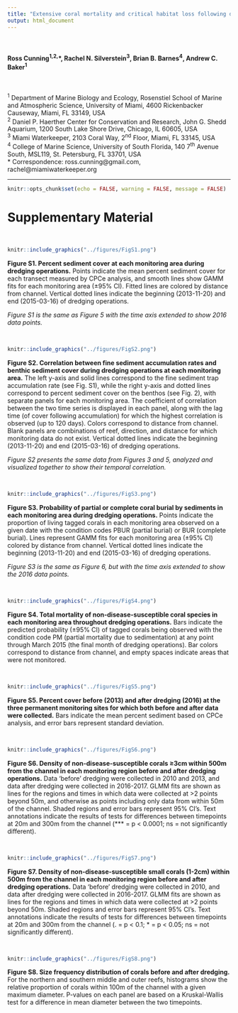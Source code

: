 ```yaml
---
title: "Extensive coral mortality and critical habitat loss following dredging associated with remotely-sensed sediment plumes"
output: html_document
---
```


\  
  
#### Ross Cunning^1,2,^*, Rachel N. Silverstein^3^, Brian B. Barnes^4^, Andrew C. Baker^1^

\  

^1^ Department of Marine Biology and Ecology, Rosenstiel School of Marine and Atmospheric Science, University of Miami, 4600 Rickenbacker Causeway, Miami, FL 33149, USA  
^2^ Daniel P. Haerther Center for Conservation and Research, John G. Shedd Aquarium, 1200 South Lake Shore Drive, Chicago, IL 60605, USA  
^3^ Miami Waterkeeper, 2103 Coral Way, 2^nd^ Floor, Miami, FL 33145, USA  
^4^ College of Marine Science, University of South Florida, 140 7^th^ Avenue South, MSL119, St. Petersburg, FL 33701, USA  
* Correspondence: ross.cunning@gmail.com, rachel@miamiwaterkeeper.org


******

```r
knitr::opts_chunk$set(echo = FALSE, warning = FALSE, message = FALSE)
```


# Supplementary Material

\  

```r
knitr::include_graphics("../figures/FigS1.png")
```

**Figure S1. Percent sediment cover at each monitoring area during dredging operations.** Points indicate the mean percent sediment cover for each transect measured by CPCe analysis, and smooth lines show GAMM fits for each monitoring area (±95% CI). Fitted lines are colored by distance from channel. Vertical dotted lines indicate the beginning (2013-11-20) and end (2015-03-16) of dredging operations.

*Figure S1 is the same as Figure 5 with the time axis extended to show 2016 data points.*

\  


```r
knitr::include_graphics("../figures/FigS2.png")
```

**Figure S2. Correlation between fine sediment accumulation rates and benthic sediment cover during dredging operations at each monitoring area.** The left y-axis and solid lines correspond to the fine sediment trap accumulation rate (see Fig. S1), while the right y-axis and dotted lines correspond to percent sediment cover on the benthos (see Fig. 2), with separate panels for each monitoring area. The coefficient of correlation between the two time series is displayed in each panel, along with the lag time (of cover following accumulation) for which the highest correlation is observed (up to 120 days). Colors correspond to distance from channel. Blank panels are combinations of reef, direction, and distance for which monitoring data do not exist. Vertical dotted lines indicate the beginning (2013-11-20) and end (2015-03-16) of dredging operations.

*Figure S2 presents the same data from Figures 3 and 5, analyzed and visualized together to show their temporal correlation.*

\  


```r
knitr::include_graphics("../figures/FigS3.png")
```

**Figure S3. Probability of partial or complete coral burial by sediments in each monitoring area during dredging operations.** Points indicate the proportion of living tagged corals in each monitoring area observed on a given date with the condition codes PBUR (partial burial) or BUR (complete burial). Lines represent GAMM fits for each monitoring area (±95% CI) colored by distance from channel. Vertical dotted lines indicate the beginning (2013-11-20) and end (2015-03-16) of dredging operations.

*Figure S3 is the same as Figure 6, but with the time axis extended to show the 2016 data points.*

\ 


```r
knitr::include_graphics("../figures/FigS4.png")
```

**Figure S4. Total mortality of non-disease-susceptible coral species in each monitoring area throughout dredging operations.** Bars indicate the predicted probability (±95% CI) of tagged corals being observed with the condition code PM (partial mortality due to sedimentation) at any point through March 2015 (the final month of dredging operations). Bar colors correspond to distance from channel, and empty spaces indicate areas that were not monitored.

\  


```r
knitr::include_graphics("../figures/FigS5.png")
```

**Figure S5. Percent cover before (2013) and after dredging (2016) at the three permanent monitoring sites for which both before and after data were collected.** Bars indicate the mean percent sediment based on CPCe analysis, and error bars represent standard deviation.

\ 


```r
knitr::include_graphics("../figures/FigS6.png")
```

**Figure S6. Density of non-disease-susceptible corals ≥3cm within 500m from the channel in each monitoring region before and after dredging operations.** Data 'before' dredging were collected in 2010 and 2013, and data after dredging were collected in 2016-2017. GLMM fits are shown as lines for the regions and times in which data were collected at >2 points beyond 50m, and otherwise as points including only data from within 50m of the channel. Shaded regions and error bars represent 95% CI's. Text annotations indicate the results of tests for differences between timepoints at 20m and 300m from the channel (*** = p < 0.0001; ns = not significantly different).

\ 


```r
knitr::include_graphics("../figures/FigS7.png")
```

**Figure S7. Density of non-disease-susceptible small corals (1-2cm) within 500m from the channel in each monitoring region before and after dredging operations.** Data 'before' dredging were collected in 2010, and data after dredging were collected in 2016-2017. GLMM fits are shown as lines for the regions and times in which data were collected at >2 points beyond 50m. Shaded regions and error bars represent 95% CI's. Text annotations indicate the results of tests for differences between timepoints at 20m and 300m from the channel (. = p < 0.1; * = p < 0.05; ns = not significantly different).

\  


```r
knitr::include_graphics("../figures/FigS8.png")
```

**Figure S8. Size frequency distribution of corals before and after dredging.** For the northern and southern middle and outer reefs, histograms show the relative proportion of corals within 100m of the channel with a given maximum diameter. P-values on each panel are based on a Kruskal-Wallis test for a difference in mean diameter between the two timepoints.

\ 



